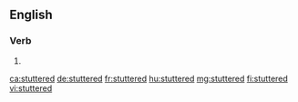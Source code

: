 ==English==

===Verb===
{{head|en|verb form}}

# {{en-past of|stutter}}

[[ca:stuttered]]
[[de:stuttered]]
[[fr:stuttered]]
[[hu:stuttered]]
[[mg:stuttered]]
[[fi:stuttered]]
[[vi:stuttered]]